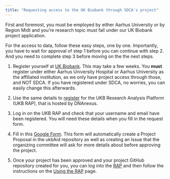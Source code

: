 ```yaml
---
title: "Requesting access to the UK Biobank through SDCA's project"
---
```


::: callout-warning
First and foremost, you must be employed by either Aarhus University or
by Region Midt and you're research topic must fall under our UK Biobank
project application.
:::

For the access to data, follow these easy steps, one by one.
Importantly, you have to wait for approval of step 1 before you can
continue with step 2. And you need to complete step 3 before moving on
the the next steps.

1.  Register yourself at [UK
    Biobank](https://www.ukbiobank.ac.uk/enable-your-research/register).
    This may take a few weeks. You **must** register under either Aarhus
    University Hospital or Aarhus University as the affiliated
    institution, as we only have project access through those, and NOT
    SDCA. If you have registered under SDCA, no worries, you can easily
    change this afterwards.

2.  Use the same details to
    [register](https://platform.dnanexus.com/register) for the UKB
    Research Analysis Platform (UKB RAP), that is hosted by DNAnexus.

3.  Log in on the UKB RAP and check that your username and email have
    been registered. You will need these details when you fill in the
    request form.

4.  Fill in this [Google Form](). This form will automatically create a
    Project Proposal in the ukbAid repository as well as creating an
    Issue that the organizing committee will ask for more details about
    before approving the project.

<!-- TODO: Add links to where proposals will be. -->

5.  Once your project has been approved and your project GitHub
    repository created for you, you can log into the
    [RAP](https://ukbiobank.dnanexus.com/login) and then follow the
    instructions on the [Using the RAP](using-rap.qmd) page.
